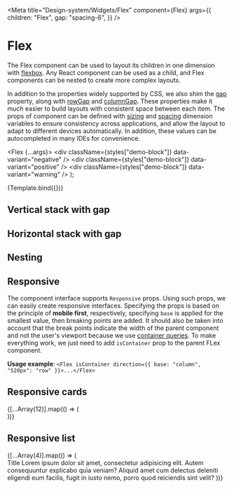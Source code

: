 
<Meta
  title="Design-system/Widgets/Flex"
  component={Flex}
  args={{
    children: "Flex",
    gap: "spacing-6",
  }}
/>

# Flex

The Flex component can be used to layout its children in one dimension with [flexbox](https://developer.mozilla.org/en-US/docs/Web/CSS/CSS_Flexible_Box_Layout/Basic_Concepts_of_Flexbox). Any React component can be used as a child, and Flex components can be nested to create more complex layouts.

In addition to the properties widely supported by CSS, we also shim the [gap](https://developer.mozilla.org/en-US/docs/Web/CSS/gap) property, along with [rowGap](https://developer.mozilla.org/en-US/docs/Web/CSS/row-gap) and [columnGap](https://developer.mozilla.org/en-US/docs/Web/CSS/column-gap). These properties make it much easier to build layouts with consistent space between each item.
The props of component can be defined with [sizing](/?path=/docs/design-system-theme-theme--sizing) and [spacing](http://localhost:6006/?path=/docs/design-system-theme-theme--spacing) dimension variables to ensure consistency across applications, and allow the layout to adapt to different devices automatically. In addition, these values can be autocompleted in many IDEs for convenience.

  <Flex {...args}>
    <div className={styles["demo-block"]} data-variant="negative" />
    <div className={styles["demo-block"]} data-variant="positive" />
    <div className={styles["demo-block"]} data-variant="warning" />
  </Flex>
);

<Canvas>
  <Story name="Flex">{Template.bind({})}</Story>
</Canvas>

<ArgsTable story="Flex" of={Flex} />

## Vertical stack with gap

<Story name="Vertical stack">
  <Flex direction="column" gap="spacing-2">
    <div className={styles["demo-block"]} data-variant="negative" />
    <div className={styles["demo-block"]} data-variant="positive" />
    <div className={styles["demo-block"]} data-variant="warning" />
  </Flex>
</Story>

## Horizontal stack with gap

<Story name="Horizontal stack">
  <Flex gap="spacing-2">
    <div className={styles["demo-block"]} data-variant="negative" />
    <div className={styles["demo-block"]} data-variant="positive" />
    <div className={styles["demo-block"]} data-variant="warning" />
  </Flex>
</Story>

## Nesting

<Story name="Nesting">
  <Flex direction="column" gap="spacing-2" width="100%">
    <div className={styles["demo-block"]} data-variant="accent" />
    <Flex gap="spacing-2" height="sizing-40">
      <div className={styles["demo-block"]} data-variant="negative" />
      <div className={styles["demo-block"]} data-variant="positive" />
      <div className={styles["demo-block"]} data-variant="warning" />
    </Flex>
    <div className={styles["demo-block"]} data-variant="warning" />
  </Flex>
</Story>

## Responsive

The component interface supports `Responsive` props. Using such props, we can easily create responsive interfaces.
Specifying the props is based on the principle of **mobile first**, respectively, specifying `base` is applied for the smallest value, then breaking points are added.
It should also be taken into account that the break points indicate the width of the parent component and not the user's viewport because we use [container queries](https://developer.mozilla.org/en-US/docs/Web/CSS/CSS_container_queries).
To make everything work, we just need to add `isContainer` prop to the parent FLex component.

**Usage example**: `<Flex isContainer direction={{ base: "column", "520px": "row" }}>...</Flex>`

## Responsive cards

<Story name="Responsive cards">
  <Flex isContainer gap="spacing-2" width="100%" wrap>
    {[...Array(12)].map(() => (
      <Flex
        flex="1"
        minWidth={{
          base: "44%",
          "400px": "30%",
          "680px": "22%",
          "926px": "14%",
        }}
      >
        <div className={styles["responsive-block"]} />
      </Flex>
    ))}
  </Flex>
</Story>

## Responsive list

<Story name="Responsive list">
  <Flex
    direction={{ base: "row", "520px": "column" }}
    gap="spacing-6"
    wrap
    isContainer
  >
    {[...Array(4)].map(() => (
      <Flex
        direction={{ base: "column", "520px": "row" }}
        flex={{ base: "0", "320px": "1", "520px": "none" }}
        gap="spacing-4"
        minWidth={{ base: "100%", "320px": "45%", "520px": "100%" }}
      >
        <Flex flex="1" maxWidth={{ base: "100%", "520px": "sizing-38" }}>
          <div className={styles["responsive-block"]} />
        </Flex>
        <Flex direction="column" flex="1" gap="spacing-4">
          <Text variant="subtitle">Title</Text>
          <Text>
            Lorem ipsum dolor sit amet, consectetur adipisicing elit. Autem
            consequuntur explicabo quia veniam? Aliquid amet cum delectus
            deleniti eligendi eum facilis, fugit in iusto nemo, porro quod
            reiciendis sint velit?
          </Text>
        </Flex>
      </Flex>
    ))}
  </Flex>
</Story>
